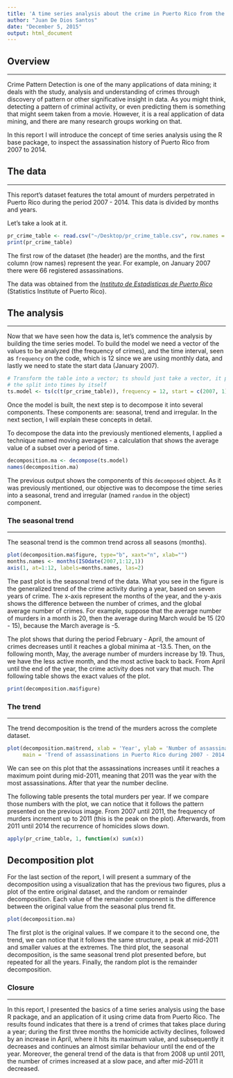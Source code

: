 ```yaml
---
title: 'A time series analysis about the crime in Puerto Rico from the year 2007 to 2014'
author: "Juan De Dios Santos"
date: "December 5, 2015"
output: html_document
---
```


## Overview
***
Crime Pattern Detection is one of the many applications of data mining; it
deals with the study, analysis and understanding of crimes through discovery of pattern
or other significative insight in data. As you might think, 
detecting a pattern of criminal activity, or even predicting them is something that might seem 
taken from a movie. However, it is a real application of data mining, and there 
are many research groups working on that.

In this report I will introduce the concept of time series analysis using the R base
package, to inspect the assassination history of Puerto Rico from 2007 to 2014.

## The data
***

This report's dataset features the total amount of murders perpetrated in Puerto
Rico during the period 2007 - 2014. This data is divided by months and years. 

Let's take a look at it.


```r
pr_crime_table <- read.csv("~/Desktop/pr_crime_table.csv", row.names = 1)
print(pr_crime_table)
```

The first row of the dataset (the header) are the months, and the first column (row names)
represent the year. For example, on January 2007 there were 66 registered assassinations.

The data was obtained from the [_Instituto de Estadisticas de Puerto Rico_](http://www.estadisticas.gobierno.pr/iepr/)
(Statistics Institute of Puerto Rico).

## The analysis
***

Now that we have seen how the data is, let's commence the analysis by building
the time series model. To build the model we need a vector of the values to
be analyzed (the frequency of crimes), and the time interval, seen as `frequency`
on the code, which is 12 since we are using monthly data, and lastly we need
to state the start data (January 2007).

```r
# Transform the table into a vector; ts should just take a vector, it performs
# the split into times by itself
ts.model <- ts(c(t(pr_crime_table)), frequency = 12, start = c(2007, 1))
```

Once the model is built, the next step is to decompose it into several components.
These components are: seasonal, trend and irregular. In the next section, I will
explain these concepts in detail.

To decompose the data into the previously mentioned elements, I applied a technique
named moving averages - a calculation that shows the average value of
a subset over a period of time.

```r
decomposition.ma <- decompose(ts.model)
names(decomposition.ma)
```

The previous output shows the components of this `decomposed` object. As it was
previously mentioned, our objective was to decompose the time series into a 
seasonal, trend and irregular (named `random` in the object) component.

### The seasonal trend
***

The seasonal trend is the common trend across all seasons (months).

```r
plot(decomposition.ma$figure, type="b", xaxt="n", xlab="")
months.names <- months(ISOdate(2007,1:12,1))
axis(1, at=1:12, labels=months.names, las=2)
```


The past plot is the seasonal trend of the data. What you see in the figure is the
generalized trend of the crime activity during a year, based on seven years of crime.
The x-axis represent the months of the year, and the y-axis shows the difference between 
the number of crimes, and the global average number of crimes. For example, 
suppose that the average number of murders in a month is 20, then the average during March 
would be 15 (20 - 15), because the March average is -5.

The plot shows that during the period February - April, the amount of crimes decreases
until it reaches a global minima at -13.5. Then, on the following month, May, the
average number of murders increase by 19. Thus, we have the less active month,
and the most active back to back. From April until the end of the year, the crime
activity does not vary that much. The following table shows the exact values of
the plot.

```r
print(decomposition.ma$figure)
```

### The trend
***

The trend decomposition is the trend of the murders across the complete dataset.

```r
plot(decomposition.ma$trend, xlab = 'Year', ylab = 'Number of assassinations',
     main = 'Trend of assassinations in Puerto Rico during 2007 - 2014')
```

We can see on this plot that the assassinations increases until it reaches a maximum
point during mid-2011, meaning that 2011 was the year with the most assassinations.
After that year the number decline. 

The following table presents the total murders per year. If we compare those numbers
with the plot, we can notice that it follows the pattern presented on the previous
image. From 2007 until 2011, the frequency of murders
increment up to 2011 (this is the peak on the plot). Afterwards, from 2011 until 2014 the recurrence of homicides slows down.

```r
apply(pr_crime_table, 1, function(x) sum(x))
```

## Decomposition plot

For the last section of the report, I will present a summary of the decomposition
using a visualization that has the previous two figures, plus a plot of the entire
original dataset, and the random or remainder decomposition. Each value of the
remainder component is the difference between the original value from the seasonal
plus trend fit.

```r
plot(decomposition.ma)
```

The first plot is the original values. If we compare it to the second one, the trend,
we can notice that it follows the same structure, a peak at mid-2011 and
smaller values at the extremes. The third plot, the seasonal decomposition, is the
same seasonal trend plot presented before, but repeated for all the years. Finally,
the random plot is the remainder decomposition.

### Closure
***

In this report, I presented the basics of a time series analysis using the base R
package, and an application of it using crime data from Puerto Rico. The results
found indicates that there is a trend of crimes that takes place during a year;
during the first three months the homicide activity declines, followed by an 
increase in April, where it hits its maximum value, and subsequently it decreases 
and continues an almost similar behaviour until the end of the year. Moreover, 
the general trend of the data is that from 2008 up until 2011, the number of crimes
increased at a slow pace, and after mid-2011 it decreased.
